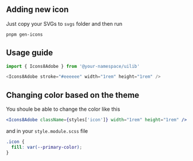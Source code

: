 


<Meta title="Icons" />

## Adding new icon

Just copy your SVGs to `svgs` folder and then run

```sh
pnpm gen-icons
```

## Usage guide
```js
import { Icons8Adobe } from '@your-namespace/uilib'

<Icons8Adobe stroke="#eeeeee" width="1rem" height="1rem" />
```

## Changing color based on the theme

You shoule be able to change the color like this 

```jsx
<Icons8Adobe className={styles['icon']} width="1rem" height="1rem" />

```
and in your `style.module.scss` file
```css
.icon {
  fill: var(--primary-color);
}
```

<IconsView />


